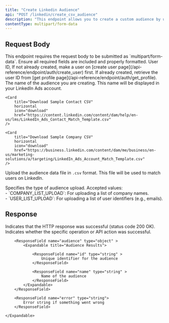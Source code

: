 ```yaml
---
title: "Create Linkedin Audience"
api: "POST /linkedin/create_csv_audience"
description: "This endpoint allows you to create a custom audience by uploading a CSV file. The uploaded data is processed and matched against platform records to build a targeted audience for advertising purposes."
contentType: multipart/form-data
---
```


## Request Body

<Note>
	This endpoint requires the request body to be submitted as
	`multipart/form-data`. Ensure all required fields are included and properly
	formatted.
</Note>

<ParamField body="userId" type="string" required>
	User ID, If not already created, make a user on [create user
	page](/api-reference/endpoint/auth/create_user) first. If already created,
	retrieve the user ID from [get profile
	page](/api-reference/endpoint/auth/get_profile).
</ParamField>

<ParamField body="audienceName" type="string" required>
	The name of the audience you are creating. This name will be displayed in
	your LinkedIn Ads account.
</ParamField>

<ParamField body="csvFile" type="file" required>

    <Card
        title="Download Sample Contact CSV"
    	horizontal
        icon="download"
        href="https://content.linkedin.com/content/dam/help/en-us/lms/LinkedIn_Ads_Contact_Match_Template.csv"
    />

    <Card
        title="Download Sample Company CSV"
    	horizontal
        icon="download"
        href="https://business.linkedin.com/content/dam/me/business/en-us/marketing-solutions/a/targeting/LinkedIn_Ads_Account_Match_Template.csv"
    />

Upload the audience data file in `.csv` format. This file will be used to match users on LinkedIn.

</ParamField>

<ParamField body="type" type="string" required>
	Specifies the type of audience upload. Accepted values: <br />-
	`COMPANY_LIST_UPLOAD`: For uploading a list of company names.
	<br />- `USER_LIST_UPLOAD`: For uploading a list of user identifiers (e.g., emails).
</ParamField>

## Response

<ResponseField name="success" type="boolean">
	Indicates that the HTTP response was successful (status code 200 OK).
</ResponseField>

<ResponseField name="results" type="object" >
	<Expandable title="Audience Results">
		<ResponseField name="success" type="boolean" >
			Indicates whether the specific operation or API action was successful.
		</ResponseField>

        <ResponseField name="audience" type="object" >
            <Expandable title="Audience Results">

                <ResponseField name="id" type="string" >
                    Unique identifier for the audience
                </ResponseField>

                <ResponseField name="name" type="string" >
                    Name of the audience
                </ResponseField>
            </Expandable>
        </ResponseField>

        <ResponseField name="error" type="string">
    		Error string if something went wrong
    	</ResponseField>

    </Expandable>

</ResponseField>
